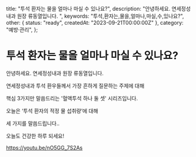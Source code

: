   title: "투석 환자는 물을 얼마나 마실 수 있나요?",
  description: "안녕하세요. 연세정성내과 원장 류동열입니다. ",
  keywords: "투석,환자는,물을,얼마나,마실,수,있나요?",
  other: { status: "ready", createdAt: "2023-09-21T00:00:00Z" },
  category: "예방·관리",
};

# 투석 환자는 물을 얼마나 마실 수 있나요?

안녕하세요. 연세정성내과 원장 류동열입니다. 

 

 연세정성내과 투석 환우들께서 가장 흔하게 질문하는 주제에 대해 

핵심 3가지만 말씀드리는 '혈액투석 하나 둘 셋' 시리즈입니다. 

 

오늘은 ‘투석 환자의 적정 물 섭취량’에 대해

세 가지를 말씀드립니다..

 

오늘도 건강한 하루 되세요!

https://youtu.be/nO5GG_7S2As
